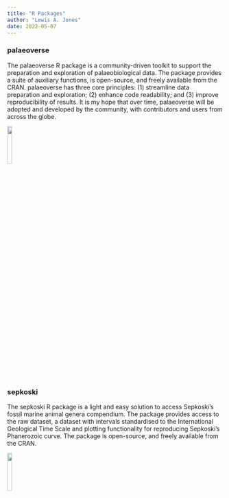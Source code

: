 ```yaml
---
title: "R Packages"
author: "Lewis A. Jones"
date: 2022-05-07
---
```

### <span style="color: #ed4d7e"><a href="https://palaeoverse.org" style="text-decoration: none;">palaeoverse</a></span> 

<p align="justify">The palaeoverse R package is a community-driven toolkit to support the preparation and exploration of palaeobiological data. The package provides a suite of auxiliary functions, is open-source, and freely available from the <span style="color: #ed4d7e"><a href="https://cran.r-project.org/web/packages/palaeoverse/index.html" style="text-decoration: none;">CRAN</a></span>. palaeoverse has three core principles: (1) streamline data preparation and exploration; (2) enhance code readability; and (3) improve reproducibility of results. It is my hope that over time, palaeoverse will be adopted and developed by the community, with contributors and users from across the globe.

![](./logo_palaeoverse.png){width=15%}

### <span style="color: #ed4d7e"><a href="https://github.com/LewisAJones/sepkoski" style="text-decoration: none;">sepkoski</a></span> 

<p align="justify">The sepkoski R package is a light and easy solution to access Sepkoski's fossil marine animal genera compendium. The package provides access to the raw dataset, a dataset with intervals standardised to the International Geological Time Scale and plotting functionality for reproducing Sepkoski's Phanerozoic curve. The package is open-source, and freely available from the <span style="color: #ed4d7e"><a href="https://cran.r-project.org/web/packages/sepkoski/index.html" style="text-decoration: none;">CRAN</a></span>.

![](./logo_sepkoski.png){width=15%}